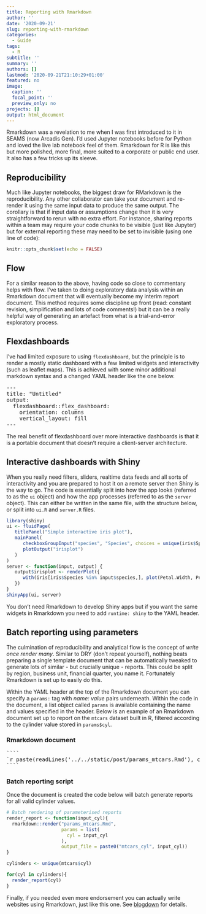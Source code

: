 ```yaml
---
title: Reporting with Rmarkdown
author: ''
date: '2020-09-21'
slug: reporting-with-rmarkdown
categories:
  - Guide
tags:
  - R
subtitle: ''
summary: ''
authors: []
lastmod: '2020-09-21T21:10:29+01:00'
featured: no
image:
  caption: ''
  focal_point: ''
  preview_only: no
projects: []
output: html_document
---
```


Rmarkdown was a revelation to me when I was first introduced to it in SEAMS (now Arcadis Gen). I'd used Jupyter notebooks before for Python and loved the live lab notebook feel of them. Rmarkdown for R is like this but more polished, more final, more suited to a corporate or public end user. It also has a few tricks up its sleeve.

## Reproducibility
Much like Jupyter notebooks, the biggest draw for RMarkdown is the reproducibility. Any other collaborator can take your document and re-render it using the same input data to produce the same output. The corollary is that if input data or assumptions change then it is very straightforward to rerun with no extra effort. For instance, sharing reports within a team may require your code chunks to be visible (just like Jupyter) but for external reporting these may need to be set to invisible (using one line of code):

```r
knitr::opts_chunk$set(echo = FALSE)
```

## Flow
For a similar reason to the above, having code so close to commentary helps with flow. I've taken to doing exploratory data analysis within an Rmarkdown document that will eventually become my interim report document. This method requires some discipline up front (read: constant revision, simplification and lots of code comments!) but it can be a really helpful way of generating an artefact from what is a trial-and-error exploratory process.  

## Flexdashboards
I've had limited exposure to using `flexdashboard`, but the principle is to render a mostly static dashboard with a few limited widgets and interactivity (such as leaflet maps). This is achieved with some minor additional markdown syntax and a changed YAML header like the one below.

<pre>
---
title: "Untitled"
output: 
  flexdashboard::flex_dashboard:
    orientation: columns
    vertical_layout: fill
---
</pre>

The real benefit of flexdashboard over more interactive dashboards is that it is a portable document that doesn't require a client-server architecture.

## Interactive dashboards with Shiny
When you really need filters, sliders, realtime data feeds and all sorts of interactivity and you are prepared to host it on a remote server then Shiny is the way to go. The code is essentially split into how the app looks (referred to as the `ui` object) and how the app processes (referred to as the `server` object). This can either be written in the same file, with the structure below, or split into `ui.R` and `server.R` files.

```r
library(shiny)
ui <- fluidPage(
   titlePanel("Simple interactive iris plot"),
   mainPanel(
      checkboxGroupInput("species", "Species", choices = unique(iris$Species), selected = "setosa"),
      plotOutput("irisplot")
   )
)
server <- function(input, output) {
   output$irisplot <- renderPlot({
      with(iris[iris$Species %in% input$species,], plot(Petal.Width, Petal.Length, col = Species))
   })
}
shinyApp(ui, server)

```

You don't need Rmarkdown to develop Shiny apps but if you want the same widgets in Rmarkdown you need to add `runtime: shiny` to the YAML header.

## Batch reporting using parameters
The culmination of reproducibility and analytical flow is the concept of _write once render many_. Similar to DRY (don't repeat yourself), nothing beats preparing a single template document that can be automatically tweaked to generate lots of similar - but crucially unique - reports. This could be split by region, business unit, financial quarter, you name it.  Fortunately Rmarkdown is set up to easily do this.

Within the YAML header at the top of the Rmarkdown document you can specify a `params:` tag with _name: value_ pairs underneath. Within the code in the document, a list object called `params` is available containing the name and values specified in the header. Below is an example of an Rmarkdown document set up to report on the `mtcars` dataset built in R, filtered according to the cylinder value stored in `params$cyl`.

### Rmarkdown document

<pre>
````
`r paste(readLines('../../static/post/params_mtcars.Rmd'), collapse = '\n')`
````
</pre>

### Batch reporting script

Once the document is created the code below will batch generate reports for all valid cylinder values.

```r

# Batch rendering of parameterised reports
render_report <- function(input_cyl){
  rmarkdown::render("params_mtcars.Rmd",
                    params = list(
                      cyl = input_cyl
                    ),
                    output_file = paste0("mtcars_cyl", input_cyl))
}

cylinders <- unique(mtcars$cyl)

for(cyl in cylinders){
  render_report(cyl)
}

```


Finally, if you needed even more endorsement you can actually write websites using Rmarkdown, just like this one. See [blogdown](https://bookdown.org/yihui/blogdown/) for details.
